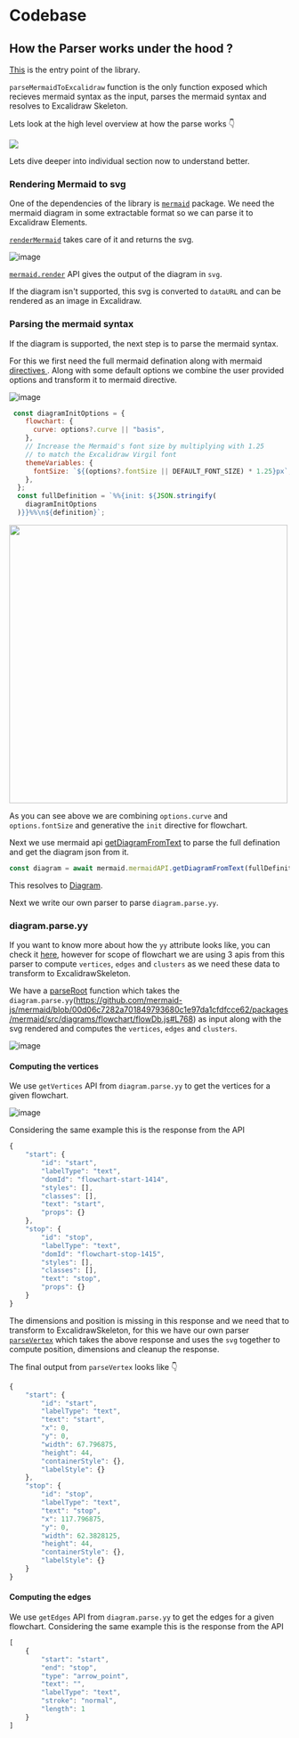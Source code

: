 # Codebase

## How the Parser works under the hood ?

[This](https://github.com/excalidraw/mermaid-to-excalidraw/blob/master/src/index.ts) is the entry point of the library.

`parseMermaidToExcalidraw` function is the only function exposed which recieves mermaid syntax as the input, parses the mermaid syntax and resolves to Excalidraw Skeleton.

Lets look at the high level overview at how the parse works :point_down:

<img src="https://github.com/excalidraw/excalidraw/assets/11256141/a85091d1-be65-4071-b989-fde169e4d71f"/>


Lets dive deeper into individual section now to understand better.

### Rendering Mermaid to svg 

One of the dependencies of the library is [`mermaid`](https://www.npmjs.com/package/mermaid) package.
We need the mermaid diagram in some extractable format so we can parse it to Excalidraw Elements.

[`renderMermaid`](https://github.com/excalidraw/mermaid-to-excalidraw/blob/master/src/parseMermaid.ts#L275) takes care of it and returns the svg.

![image](https://github.com/excalidraw/excalidraw/assets/11256141/ce4ae2bb-a37a-4018-9122-fe1afcb9f1cb)

[`mermaid.render`](https://www.npmjs.com/package/mermaid) API gives the output of the diagram in `svg`.


If the diagram isn't supported, this svg is converted to `dataURL` and can be rendered as an image in Excalidraw.


### Parsing the mermaid syntax

If the diagram is supported, the next step is to parse the mermaid syntax.

For this we first need the full mermaid defination along with mermaid [directives ](https://mermaid.js.org/config/directives.html).
Along with some default options we combine the user provided options and transform it to mermaid directive.

![image](https://github.com/excalidraw/excalidraw/assets/11256141/51085127-6eea-4b08-9e8c-6e6adeaa559b)

```js
 const diagramInitOptions = {
    flowchart: {
      curve: options?.curve || "basis",
    },
    // Increase the Mermaid's font size by multiplying with 1.25 
    // to match the Excalidraw Virgil font
    themeVariables: {
      fontSize: `${(options?.fontSize || DEFAULT_FONT_SIZE) * 1.25}px`,
    },
  };
  const fullDefinition = `%%{init: ${JSON.stringify(
    diagramInitOptions
  )}}%%\n${definition}`;

```

<img src="https://github.com/excalidraw/excalidraw/assets/11256141/6a4b3012-2efa-49a6-8691-a5dea1da08b0" width="500"/>

As you can see above we are combining `options.curve` and `options.fontSize` and generative the `init` directive for flowchart.

Next we use mermaid api [getDiagramFromText](https://github.com/mermaid-js/mermaid/blob/00d06c7282a701849793680c1e97da1cfdfcce62/packages/mermaid/src/Diagram.ts#L80) to parse the full defination and get the diagram json from it.

```js
const diagram = await mermaid.mermaidAPI.getDiagramFromText(fullDefinition);
```
This resolves to [Diagram](https://github.com/mermaid-js/mermaid/blob/00d06c7282a701849793680c1e97da1cfdfcce62/packages/mermaid/src/Diagram.ts#L15).

Next we write our own parser to parse `diagram.parse.yy`.

### diagram.parse.yy 

If you want to know more about how the `yy` attribute looks like, you can check it [here](https://github.com/mermaid-js/mermaid/blob/00d06c7282a701849793680c1e97da1cfdfcce62/packages/mermaid/src/diagrams/flowchart/flowDb.js#L768), however for scope of flowchart we are using 3 apis from this parser to compute `vertices`, `edges` and `clusters` as we need these data to transform to ExcalidrawSkeleton.

We have a [parseRoot](https://github.com/excalidraw/mermaid-to-excalidraw/blob/master/src/parseMermaid.ts#L116) function which takes the `diagram.parse.yy`(https://github.com/mermaid-js/mermaid/blob/00d06c7282a701849793680c1e97da1cfdfcce62/packages/mermaid/src/diagrams/flowchart/flowDb.js#L768) as input along with the svg rendered and computes the `vertices`, `edges` and `clusters`.

![image](https://github.com/excalidraw/excalidraw/assets/11256141/507daebb-cbe7-4bf6-a660-6b2cc411f5c8)

#### Computing the vertices

We use `getVertices` API from `diagram.parse.yy` to get the vertices for a given flowchart.

![image](https://github.com/excalidraw/excalidraw/assets/11256141/999c9c74-2dcd-429f-9cd3-29b25abc79b5)

Considering the same example this is the response from the API

```js
{
	"start": {
		"id": "start",
		"labelType": "text",
		"domId": "flowchart-start-1414",
		"styles": [],
		"classes": [],
		"text": "start",
		"props": {}
	},
	"stop": {
		"id": "stop",
		"labelType": "text",
		"domId": "flowchart-stop-1415",
		"styles": [],
		"classes": [],
		"text": "stop",
		"props": {}
	}
}
```
The dimensions and position is missing in this response and we need that to transform to ExcalidrawSkeleton, for this we have our own parser [`parseVertex`](https://github.com/excalidraw/mermaid-to-excalidraw/blob/master/src/parseMermaid.ts#L178) which takes the above response and uses the `svg` together to compute position, dimensions and cleanup the response.

 The final output from `parseVertex` looks like :point_down:

```js
{
	"start": {
		"id": "start",
		"labelType": "text",
		"text": "start",
		"x": 0,
		"y": 0,
		"width": 67.796875,
		"height": 44,
		"containerStyle": {},
		"labelStyle": {}
	},
	"stop": {
		"id": "stop",
		"labelType": "text",
		"text": "stop",
		"x": 117.796875,
		"y": 0,
		"width": 62.3828125,
		"height": 44,
		"containerStyle": {},
		"labelStyle": {}
	}
}
```


#### Computing the edges

We use `getEdges` API from `diagram.parse.yy` to get the edges for a given flowchart.
Considering the same example this is the response from the API

```js
[
	{
		"start": "start",
		"end": "stop",
		"type": "arrow_point",
		"text": "",
		"labelType": "text",
		"stroke": "normal",
		"length": 1
	}
]
```

